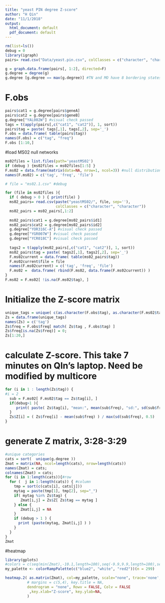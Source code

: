 ```yaml
---
title: "yeast PIN degree Z-score"
author: "H Qin"
date: "11/1/2018"
output:
  html_document: default
  pdf_document: default
---
```


```r
rm(list=ls())
debug = 0
library(igraph)
pairs= read.csv("Data/yeast.pin.csv", colClasses = c("character", "character"))
```

```r
g = graph.data.frame(pairs[, 1:2], directed=F)
g.degree = degree(g)
g.degree [g.degree == max(g.degree)] #TN and MO have 8 bordering states
```

# F.obs 

```r
pairs$cat1 = g.degree[pairs$geneA]
pairs$cat2 = g.degree[pairs$geneB]
g.degree["YAL002W"] #visual check passed
tags = t(apply(pairs[,c("cat1", "cat2")], 1, sort))
pairs$tag = paste( tags[,1], tags[,2], sep='_')
F.obs = data.frame( table(pairs$tag))
names(F.obs) = c("tag", "freq")
F.obs [1:10,]
```

#load MS02 null networks
```r
ms02files = list.files(path='yeastMS02')
if (debug ) {ms02files = ms02files[1:5] }
F.ms02 = data.frame(matrix(data=NA, nrow=1, ncol=3)) #null distributions
names(F.ms02) = c('tag', 'freq', 'file')

# file = "ms02.1.csv" #debug

for (file in ms02files ){
  if ( debug > 0 ) { print(file) }
  ms02_pairs= read.csv(paste("yeastMS02/", file, sep=''),
                       colClasses = c("character", "character"))
  ms02_pairs = ms02_pairs[,1:2]
  
  ms02_pairs$cat1 = g.degree[ms02_pairs$id1]
  ms02_pairs$cat2 = g.degree[ms02_pairs$id2]
  g.degree["YOR316C-A"] #visual check passed
  g.degree["YGR007W"] #visual check passed
  g.degree["YCR018C"] #visual check passed
  
  tags2 = t(apply(ms02_pairs[,c("cat1", "cat2")], 1, sort))
  ms02_pairs$tag = paste( tags2[,1], tags2[,2], sep='_')
  F.ms02current = data.frame( table(ms02_pairs$tag))
  F.ms02current$file = file
  names(F.ms02current) = c('tag', 'freq', 'file')
  F.ms02 =  data.frame( rbind(F.ms02, data.frame(F.ms02current)) )
}
F.ms02 = F.ms02[ !is.na(F.ms02$tag), ]
```

# Initialize the Z-score matrix
```r
unique_tags = unique( c(as.character(F.obs$tag), as.character(F.ms02$tag)))
Zs = data.frame(unique_tags)
names(Zs) = c('tag')
Zs$freq = F.obs$freq[ match( Zs$tag , F.obs$tag) ]
Zs$freq[is.na(Zs$freq)] = 0; 
Zs[1:20,]
```

# calculate Z-score. This take 7 minutes on QIn's laptop. Need be modified by multicore
```r
for (i in 1 : length(Zs$tag)) {
#i = 2
  sub = F.ms02[ F.ms02$tag == Zs$tag[i], ]
  if(debug>1 ){
     print( paste( Zs$tag[i], "mean:", mean(sub$freq), "sd:", sd(sub$freq) ))  
  } 
  Zs$Z[i] = ( Zs$freq[i] - mean(sub$freq) ) / max(sd(sub$freq), 0.5)
}
```


# generate Z matrix, 3:28-3:29
```r
#unique categories
cats = sort(  unique(g.degree ))
Zmat = matrix(NA, ncol=length(cats), nrow=length(cats))
names(Zmat) = cats; 
colnames(Zmat) = cats; 
for (i in 1:length(cats)){#row
  for (  j in 1:length(cats)) { #column
    tmp = sort(c(cats[i], cats[j]))
    mytag = paste(tmp[1], tmp[2], sep="_")
    if( mytag %in% Zs$tag) {
       Zmat[i,j] = Zs$Z[ Zs$tag == mytag ]
    } else {
       Zmat[i,j] = NA
    }
    if (debug > 1 ) {
      print (paste(mytag, Zmat[i,j] ) )
    }
  }
}
Zmat
```

#heatmap

```r
library(gplots)
#colors = c(seq(min(Zmat),-10.1,length=100),seq(-9.9,9.9,length=100),seq(10.1,max(Zmat),length=100))
my_palette <- colorRampPalette(c("blue2", "white", "red2"))(n = 299)

heatmap.2( as.matrix(Zmat), col=my_palette, scale="none", trace='none',
          # margins = c(5,4), key.title = NA, 
          dendrogram = "none", Rowv = FALSE, Colv = FALSE
           ,key.xlab="Z-score", key.ylab=NA,
          )

```

